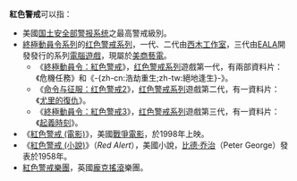 {{noteTA
|1=zh-hans:电子艺界; zh-hant:美商藝電;
|2=zh-hans:命令与征服; zh-hant:終極動員令;
|3=zh-hans:起义; zh-hant:起義時刻
}}

'''紅色警戒'''可以指：
*美國[[国土安全部警报系统|国土安全部警报系统]]之最高警戒級別。
*[[終極動員令系列|終極動員令系列]]的[[红色警戒系列|红色警戒系列]]，一代、二代由[[西木工作室|西木工作室]]，三代由[[DICE洛杉磯|EALA]]開發發行的系列[[電腦遊戲|電腦遊戲]]，現屬於[[美商藝電|美商藝電]]。
**《[[終極動員令：紅色警戒|終極動員令：紅色警戒]]》，[[红色警戒系列|红色警戒系列]]遊戲第一代，有兩部資料片：《危機任務》和《-{zh-cn:浩劫重生;zh-tw:絕地逢生}-》。
**《[[命令与征服：红色警戒2|命令与征服：红色警戒2]]》，[[红色警戒系列|红色警戒系列]]遊戲第二代，有一資料片：《[[終極動員令_紅色警戒2：尤里的復仇|尤里的復仇]]》。
**《[[終極動員令：紅色警戒3|終極動員令：紅色警戒3]]》，[[红色警戒系列|红色警戒系列]]遊戲第三代，有一資料片：《[[終極動員令：紅色警戒3_–_起義時刻|起義時刻]]》。
*《[[紅色警戒_(電影)|紅色警戒 (電影)]]》，美國[[戰爭電影|戰爭電影]]，於1998年上映。
*《[[紅色警戒_(小說)|紅色警戒 (小說)]]》（''Red Alert''），美國小說，[[比德·乔治|比德·乔治]]（Peter George）發表於1958年。
*[[紅色警戒樂團|紅色警戒樂團]]，英國[[朋克搖滾|龐克搖滾]]樂團。

{{消歧義|H紅|Cat=四字消歧義}}